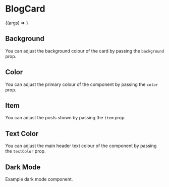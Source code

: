 

<Meta title="BlogCard" component={BlogCard} />

# BlogCard

<Preview>
  <Story
    name="Basic"
    args={{
      item: {
        tags: ['react', 'gatsby'],
        date: '10 May 2020',
        image:
          'https://images.unsplash.com/photo-1500530855697-b586d89ba3ee?ixlib=rb-1.2.1&ixid=eyJhcHBfaWQiOjEyMDd9&auto=format&fit=crop&w=640&q=80',
        title: 'Tips on how to travel safely in foreign countries',
        url: 'https://timerse.com',
      },
    }}
  >
    {(args) => <BlogCard {...args} />}
  </Story>
</Preview>

<Props story="Basic" />

## Background

You can adjust the background colour of the card by passing the `background` prop.

<Preview>
  <Story name="Background">
    <BlogCard
      background="gray-300"
      item={{
        tags: ['react', 'gatsby'],
        date: '10 May 2020',
        image:
          'https://images.unsplash.com/photo-1500530855697-b586d89ba3ee?ixlib=rb-1.2.1&ixid=eyJhcHBfaWQiOjEyMDd9&auto=format&fit=crop&w=640&q=80',
        title: 'Tips on how to travel safely in foreign countries',
        url: 'https://timerse.com',
      }}
    />
  </Story>
</Preview>

## Color

You can adjust the primary colour of the component by passing the `color` prop.

<Preview>
  <Story name="Color">
    <BlogCard
      color="indigo-500"
      item={{
        tags: ['react', 'gatsby'],
        date: '10 May 2020',
        image:
          'https://images.unsplash.com/photo-1500530855697-b586d89ba3ee?ixlib=rb-1.2.1&ixid=eyJhcHBfaWQiOjEyMDd9&auto=format&fit=crop&w=640&q=80',
        title: 'Tips on how to travel safely in foreign countries',
        url: 'https://timerse.com',
      }}
    />
  </Story>
</Preview>

## Item

You can adjust the posts shown by passing the `item` prop.

<Preview>
  <Story name="Item">
    <BlogCard
      item={{
        date: '10 January 2020',
        tags: ['python', 'javascript'],
        image:
          'https://images.unsplash.com/photo-1592848386144-04df6ee54ff8?ixlib=rb-1.2.1&ixid=eyJhcHBfaWQiOjEyMDd9&auto=format&fit=crop&w=640&q=80',
        title: 'Enjoying the beach life while on a vacation',
        url: 'https://reddit.com',
      }}
    />
  </Story>
</Preview>

## Text Color

You can adjust the main header text colour of the component by passing the `textColor` prop.

<Preview>
  <Story name="Text Color">
    <BlogCard
      color="indigo-500"
      item={{
        date: '10 March 2020',
        tags: ['angular', 'python'],
        image:
          'https://images.unsplash.com/photo-1563784462041-5f97ac9523dd?ixlib=rb-1.2.1&ixid=eyJhcHBfaWQiOjEyMDd9&auto=format&fit=crop&w=640&q=80',
        title: 'Enjoying the beach life while on a vacation',
        url: 'https://reddit.com',
      }}
    />
  </Story>
</Preview>

## Dark Mode

Example dark mode component.

<Preview>
  <Story name="Dark Mode">
    <div class={`bg-${theme.dark.background} p-5`}>
      <BlogCard
        background="gray-800"
        textColor={theme.dark.text}
        item={{
          date: '10 March 2020',
          tags: ['angular', 'python'],
          image:
            'https://images.unsplash.com/photo-1563784462041-5f97ac9523dd?ixlib=rb-1.2.1&ixid=eyJhcHBfaWQiOjEyMDd9&auto=format&fit=crop&w=640&q=80',
          title: 'Enjoying the beach life while on a vacation',
          url: 'https://reddit.com',
        }}
      />
    </div>
  </Story>
</Preview>
